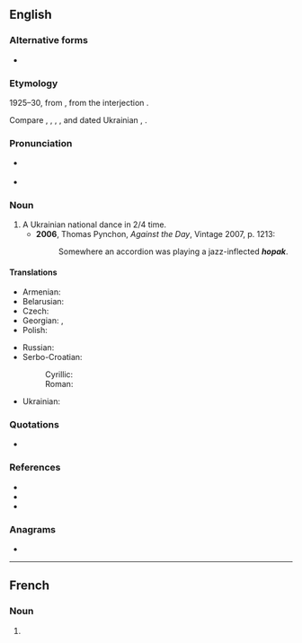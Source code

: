 ==English==

===Alternative forms===
* {{alt|en|gopak||from Russian}}

===Etymology===
1925–30, from {{bor|en|uk|гопа́к}}, from the interjection {{m|uk|гоп}}.

Compare {{cog|uk|го́пати}}, {{m|uk|го́пкати}}, {{m|uk|гопцюва́ти}}, {{m|uk|го́пки}}, and dated Ukrainian {{m|uk|го́пи||dance steps}}, {{m|uk|го́пка||child {{q|jocular}}}}.

===Pronunciation===
* {{a|Canada}} {{IPA|en|/ˈhoːpæk/}}
* {{IPA|en|/ˈhəʊpæk/}}

===Noun===
{{wikipedia}}
{{en-noun}}

# A Ukrainian national dance in 2/4 time.
#* '''2006''', Thomas Pynchon, ''Against the Day'', Vintage 2007, p. 1213:
#*: Somewhere an accordion was playing a jazz-inflected '''''hopak'''''.

====Translations====
{{trans-top|a Ukrainian national dance}}
* Armenian: {{t+|hy|հոպակ}}
* Belarusian: {{t|be|гапа́к|m}}
* Czech: {{t|cs|hopak|m}}
* Georgian: {{t|ka|გოპაკი}}, {{t|ka|ჰოპაკი}}
* Polish: {{t|pl|hopak|m}}
{{trans-mid}}
* Russian: {{t+|ru|гопа́к|m}}
* Serbo-Croatian:
*: Cyrillic: {{t|sh|хо̀пак|m}}
*: Roman: {{t+|sh|hòpak|m}}
* Ukrainian: {{t+|uk|гопа́к|m}}
{{trans-bottom}}

===Quotations===
* {{seeCites|en}}

===References===
* {{R:Canadian Oxford 2004}}
* {{R:Dictionary.com}}
* {{R:uk:ESUM|гоп}}

===Anagrams===
* {{anagrams|en|a=ahkop|phako-}}

{{topics|en|Dances|Ukraine}}

----

==French==

===Noun===
{{fr-noun|m}}

# {{l|en|hopak}}